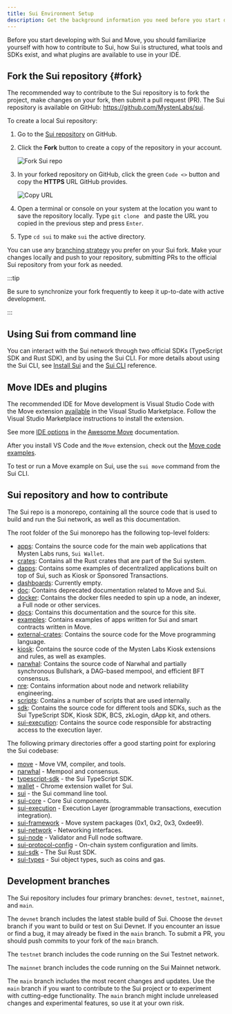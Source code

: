 ```yaml
---
title: Sui Environment Setup
description: Get the background information you need before you start developing on Sui. Learn the layout of the Sui monorepository and the suggested development environment for working with Move.
---
```


Before you start developing with Sui and Move, you should familiarize yourself with how to contribute to Sui, how Sui is structured, what tools and SDKs exist, and what plugins are available to use in your IDE.

## Fork the Sui repository {#fork}

The recommended way to contribute to the Sui repository is to fork the project, make changes on your fork, then submit a pull request (PR). The Sui repository is available on GitHub: https://github.com/MystenLabs/sui.

To create a local Sui repository:

1. Go to the [Sui repository](https://github.com/MystenLabs/sui) on GitHub.
1. Click the **Fork** button to create a copy of the repository in your account.

    ![Fork Sui repo](./images/fork.png)

1. In your forked repository on GitHub, click the green `Code <>` button and copy the **HTTPS** URL GitHub provides.

    ![Copy URL](./images/gh-url.png)

1. Open a terminal or console on your system at the location you want to save the repository locally. Type `git clone ` and paste the URL you copied in the previous step and press `Enter`.
1. Type `cd sui` to make `sui` the active directory.

You can use any [branching strategy](https://docs.github.com/en/pull-requests/collaborating-with-pull-requests/proposing-changes-to-your-work-with-pull-requests/creating-and-deleting-branches-within-your-repository) you prefer on your Sui fork. Make your changes locally and push to your repository, submitting PRs to the official Sui repository from your fork as needed.

:::tip

Be sure to synchronize your fork frequently to keep it up-to-date with active development.

:::


## Using Sui from command line

You can interact with the Sui network through two official SDKs (TypeScript SDK and Rust SDK), and by using the Sui CLI. For more details about using the Sui CLI, see [Install Sui](../../guides/developer/getting-started/sui-install.mdx) and the [Sui CLI](/references/cli.mdx) reference.

## Move IDEs and plugins

The recommended IDE for Move development is Visual Studio Code with the Move extension [available](https://marketplace.visualstudio.com/items?itemName=mysten.move) in the Visual Studio Marketplace. Follow the Visual Studio Marketplace instructions to install the extension.

See more [IDE options](https://github.com/MystenLabs/awesome-move#ides) in the [Awesome Move](https://github.com/MystenLabs/awesome-move) documentation.

After you install VS Code and the `Move` extension, check out the [Move code examples](https://github.com/MystenLabs/sui/tree/main/examples/move).

To test or run a Move example on Sui, use the `sui move` command from the Sui CLI.

## Sui repository and how to contribute

The Sui repo is a monorepo, containing all the source code that is used to build and run the Sui network, as well as this documentation.

The root folder of the Sui monorepo has the following top-level folders:

- [apps](https://github.com/MystenLabs/sui/tree/main/apps): Contains the source code for the main web applications that Mysten Labs runs, `Sui Wallet`.
- [crates](https://github.com/MystenLabs/sui/tree/main/crates): Contains all the Rust crates that are part of the Sui system.
- [dapps](https://github.com/MystenLabs/sui/tree/main/dapps): Contains some examples of decentralized applications built on top of Sui, such as Kiosk or Sponsored Transactions.
- [dashboards](https://github.com/MystenLabs/sui/tree/main/dashboards): Currently empty.
- [doc](https://github.com/MystenLabs/sui/tree/main/doc): Contains deprecated documentation related to Move and Sui.
- [docker](https://github.com/MystenLabs/sui/tree/main/docker): Contains the docker files needed to spin up a node, an indexer, a Full node or other services.
- [docs](https://github.com/MystenLabs/sui/tree/main/docs): Contains this documentation and the source for this site.
- [examples](https://github.com/MystenLabs/sui/tree/main/examples): Contains examples of apps written for Sui and smart contracts written in Move.
- [external-crates](https://github.com/MystenLabs/sui/tree/main/external-crates): Contains the source code for the Move programming language.
- [kiosk](https://github.com/MystenLabs/sui/tree/main/kiosk): Contains the source code of the Mysten Labs Kiosk extensions and rules, as well as examples.
- [narwhal](https://github.com/MystenLabs/sui/tree/main/narwhal): Contains the source code of Narwhal and partially synchronous Bullshark, a DAG-based mempool, and efficient BFT consensus.
- [nre](https://github.com/MystenLabs/sui/tree/main/nre): Contains information about node and network reliability engineering.
- [scripts](https://github.com/MystenLabs/sui/tree/main/scripts): Contains a number of scripts that are used internally.
- [sdk](https://github.com/MystenLabs/sui/tree/main/sdk): Contains the source code for different tools and SDKs, such as the Sui TypeScript SDK, Kiosk SDK, BCS, zkLogin, dApp kit, and others.
- [sui-execution](https://github.com/MystenLabs/sui/tree/main/sui-execution): Contains the source code responsible for abstracting access to the execution layer.

The following primary directories offer a good starting point for exploring the Sui codebase:

- [move](https://github.com/MystenLabs/sui/tree/main/external-crates/move) - Move VM, compiler, and tools.
- [narwhal](https://github.com/MystenLabs/sui/tree/main/narwhal) - Mempool and consensus.
- [typescript-sdk](https://github.com/MystenLabs/sui/tree/main/sdk/typescript/) - the Sui TypeScript SDK.
- [wallet](https://github.com/MystenLabs/sui/tree/main/apps/wallet) - Chrome extension wallet for Sui.
- [sui](https://github.com/MystenLabs/sui/tree/main/crates/sui) - the Sui command line tool.
- [sui-core](https://github.com/MystenLabs/sui/tree/main/crates/sui-core) - Core Sui components.
- [sui-execution](https://github.com/MystenLabs/sui/tree/main/sui-execution) - Execution Layer (programmable transactions, execution integration).
- [sui-framework](https://github.com/MystenLabs/sui/tree/main/crates/sui-framework) - Move system packages (0x1, 0x2, 0x3, 0xdee9).
- [sui-network](https://github.com/MystenLabs/sui/tree/main/crates/sui-network) - Networking interfaces.
- [sui-node](https://github.com/MystenLabs/sui/tree/main/crates/sui-node) - Validator and Full node software.
- [sui-protocol-config](https://github.com/MystenLabs/sui/tree/main/crates/sui-protocol-config) - On-chain system configuration and limits.
- [sui-sdk](https://github.com/MystenLabs/sui/tree/main/crates/sui-sdk) - The Sui Rust SDK.
- [sui-types](https://github.com/MystenLabs/sui/tree/main/crates/sui-types) - Sui object types, such as coins and gas.

## Development branches

The Sui repository includes four primary branches: `devnet`, `testnet`, `mainnet`, and `main`.

The `devnet` branch includes the latest stable build of Sui. Choose the `devnet` branch if you want to build or test on Sui Devnet. If you encounter an issue or find a bug, it may already be fixed in the `main` branch. To submit a PR, you should push commits to your fork of the `main` branch.

The `testnet` branch includes the code running on the Sui Testnet network.

The `mainnet` branch includes the code running on the Sui Mainnet network.

The `main` branch includes the most recent changes and updates. Use the `main` branch if you want to contribute to the Sui project or to experiment with cutting-edge functionality. The `main` branch might include unreleased changes and experimental features, so use it at your own risk.
